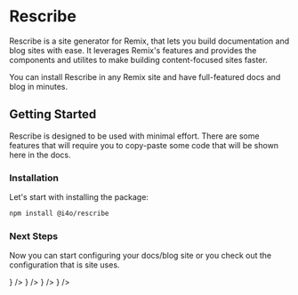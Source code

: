 
# Rescribe

Rescribe is a site generator for Remix, that lets you build documentation and blog sites with ease. 
It leverages Remix's features and provides the components and utilites to make building content-focused sites faster. 

You can install Rescribe in any Remix site and have full-featured docs and blog in minutes.

## Getting Started

Rescribe is designed to be used with minimal effort. There are some features that will require you to copy-paste some code
that will be shown here in the docs.

### Installation

Let's start with installing the package:

```bash
npm install @i4o/rescribe
```

### Next Steps

Now you can start configuring your docs/blog site or you check out the configuration that is site uses.

<CardGroup cols={2}>
<Card 
    title='Development' 
    description='Run Rescribe on your computer locally and build your docs site' 
    href='/docs/development' 
    icon={<CodeIcon className='w-6 h-6' />}
/>
<Card 
    title='Configuration' 
    description='Customize the logo, navbar, footer, and more with the Rescribe configuration file' 
    href='/docs/rescribe-config' 
    icon={<GearIcon className='w-6 h-6' />}
/>
<Card 
    title='Components' 
    description='Components that enhance the docs experience, like Cards, Callouts, and more' 
    href='/components' 
    icon={<DashboardIcon className='w-6 h-6' />}
/>
<Card 
    title='Example' 
    description="Check the config for Rescribe\'s own configuration file to see an example of how to configure your own site"
    href='/docs/example-config' 
    icon={<QuestionMarkCircledIcon className='w-6 h-6' />}
/>
</CardGroup>
